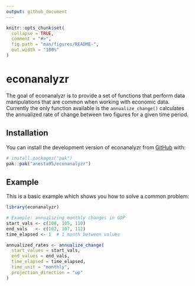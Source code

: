 ```yaml
---
output: github_document
---
```


<!-- README.md is generated from README.Rmd. Please edit that file -->

```r
knitr::opts_chunk$set(
  collapse = TRUE,
  comment = "#>",
  fig.path = "man/figures/README-",
  out.width = "100%"
)
```

# econanalyzr

<!-- badges: start -->
<!-- badges: end -->

The goal of econanalyzr is to provide a set of functions that perform data manipulations
that are common when working with economic data. Currently the only function available
is the `annualize_change()` calculates the annualized rate of change between two
figures for a given time period.

## Installation

You can install the development version of econanalyzr from [GitHub](https://github.com/) with:

``` r
# install.packages("pak")
pak::pak("anesta95/econanalyzr")
```

## Example

This is a basic example which shows you how to solve a common problem:

```r
library(econanalyzr)

# Example: annualizing monthly changes in GDP
start_vals <- c(100, 105, 110)
end_vals   <- c(102, 107, 112)
time_elapsed <- 1  # 1 month between values

annualized_rates <- annualize_change(
  start_values = start_vals,
  end_values = end_vals,
  time_elapsed = time_elapsed,
  time_unit = "monthly",
  projection_direction = "up"
)
```
